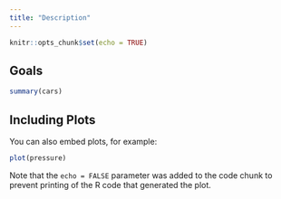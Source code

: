 ```yaml
---
title: "Description"
---
```


```r
knitr::opts_chunk$set(echo = TRUE)
```

## Goals


```r
summary(cars)
```

## Including Plots

You can also embed plots, for example:

```r
plot(pressure)
```

Note that the `echo = FALSE` parameter was added to the code chunk to prevent printing of the R code that generated the plot.
